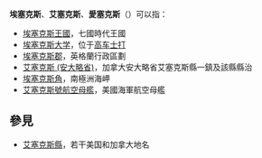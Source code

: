 '''埃塞克斯'''、'''艾塞克斯'''、'''愛塞克斯'''（{{lang-en|'''Essex'''}}）可以指：

*[[埃塞克斯王國|埃塞克斯王國]]，七國時代王國
*[[埃塞克斯大学|埃塞克斯大学]]，位于[[高车士打|高车士打]]
*[[埃塞克斯郡|埃塞克斯郡]]，英格蘭行政區劃
*[[艾塞克斯_(安大略省)|艾塞克斯 (安大略省)]]，加拿大安大略省艾塞克斯縣一鎮及該縣縣治
*[[埃塞克斯角|埃塞克斯角]]，南極洲海岬
*[[艾塞克斯號航空母艦|艾塞克斯號航空母艦]]，美國海軍航空母艦
==參見==
*[[艾塞克斯縣|艾塞克斯縣]]，若干美国和加拿大地名

{{Disambig|Cat=四字地名消歧義}}